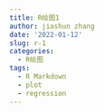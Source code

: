 ```yaml
---
title: R绘图1
author: jiashun zhang
date: '2022-01-12'
slug: r-1
categories:
  - R绘图
tags:
  - R Markdown
  - plot
  - regression
---
```


